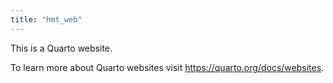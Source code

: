 ```yaml
---
title: "hmt_web"
---
```


This is a Quarto website.

To learn more about Quarto websites visit <https://quarto.org/docs/websites>.

